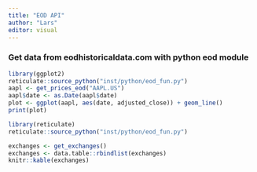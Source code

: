 ```yaml
---
title: "EOD API"
author: "Lars"
editor: visual
---
```


### Get data from eodhistoricaldata.com with python eod module

```r
library(ggplot2)
reticulate::source_python("inst/python/eod_fun.py")
aapl <- get_prices_eod("AAPL.US")
aapl$date <- as.Date(aapl$date)
plot <- ggplot(aapl, aes(date, adjusted_close)) + geom_line() 
print(plot)
```

```r
library(reticulate)
reticulate::source_python("inst/python/eod_fun.py")

exchanges <- get_exchanges()
exchanges <- data.table::rbindlist(exchanges)
knitr::kable(exchanges)
```
